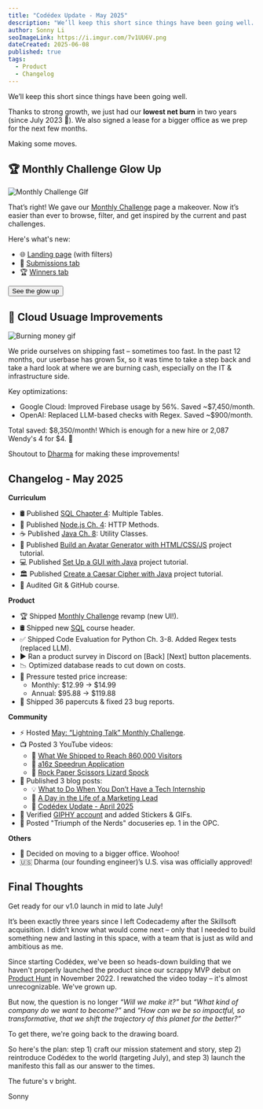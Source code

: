 ```yaml
---
title: "Codédex Update - May 2025"
description: "We’ll keep this short since things have been going well. Thanks to strong growth, we just had our lowest net burn in two years (since July 2023 🥲). We also signed a lease for a bigger office as we prep for the next few months. Making some moves."
author: Sonny Li
seoImageLink: https://i.imgur.com/7v1UU6V.png
dateCreated: 2025-06-08
published: true
tags:
  - Product
  - Changelog
---
```


We’ll keep this short since things have been going well.

Thanks to strong growth, we just had our **lowest net burn** in two years (since July 2023 🥲). We also signed a lease for a bigger office as we prep for the next few months. 

Making some moves.

## 🏆 Monthly Challenge Glow Up

![Monthly Challenge GIf](https://i.imgur.com/OX6MEDi.gif)

That’s right! We gave our [Monthly Challenge](https://www.codedex.io/community/monthly-challenge) page a makeover. Now it’s easier than ever to browse, filter, and get inspired by the current and past challenges.

Here's what's new:

- 🌐 [Landing page](https://www.codedex.io/community/monthly-challenge) (with filters)
- 👀 [Submissions tab](https://www.codedex.io/community/monthly-challenge/aZwonmhOYu8BWfZLpGZK?tab=submissions)
- 🏆 [Winners tab](https://www.codedex.io/community/monthly-challenge/aZwonmhOYu8BWfZLpGZK?tab=winners)

<div
  style={{
    display: "flex",
    justifyContent: "center",
    marginBottom: "1.2rem",
    transform: "scale(.9)",
  }}
>
  <a
    href="https://www.codedex.io/community/monthly-challenge"
    style={{ all: "unset" }}
    target="_blank"
    and
    rel="noopener noreferrer"
  >
    <Button variant="yellow">See the glow up</Button>
  </a>
</div>

## 💸 Cloud Usuage Improvements

![Burning money gif](https://i.imgur.com/vI0koYT.jpeg)

We pride ourselves on shipping fast – sometimes too fast. In the past 12 months, our userbase has grown 5x, so it was time to take a step back and take a hard look at where we are burning cash, especially on the IT & infrastructure side.

Key optimizations:

- Google Cloud: Improved Firebase usage by 56%. Saved ~$7,450/month.
- OpenAI: Replaced LLM-based checks with Regex. Saved ~$900/month.

Total saved: \$8,350/month! Which is enough for a new hire or 2,087 Wendy's 4 for \$4. 🍔

Shoutout to [Dharma](https://www.codedex.io/@dharma) for making these improvements!

## Changelog - May 2025

**Curriculum**

- 🛢️ Published [SQL Chapter 4](https://www.codedex.io/sql): Multiple Tables.
- 🦠 Published [Node.js Ch. 4](https://www.codedex.io/nodejs): HTTP Methods.
- ☕️ Published [Java Ch. 8](https://www.codedex.io/java): Utility Classes.
- 🧢 Published [Build an Avatar Generator with HTML/CSS/JS](https://www.codedex.io/projects/build-a-randomizer-generator-with-html-css-js) project tutorial.
- 💻 Published [Set Up a GUI with Java](https://www.codedex.io/projects/set-up-a-gui-with-java) project tutorial.
- 🏛️ Published [Create a Caesar Cipher with Java](https://www.codedex.io/projects/create-a-caesar-cipher-with-java) project tutorial.
- 🐙 Audited Git & GitHub course.

**Product**

- 🏆 Shipped [Monthly Challenge](https://www.codedex.io/community/monthly-challenge) revamp (new UI!).
- 🛢️ Shipped new [SQL](https://www.codedex.io/sql) course header.
- ✅ Shipped Code Evaluation for Python Ch. 3-8. Added Regex tests (replaced LLM).
- ▶️ Ran a product survey in Discord on [Back] [Next] button placements.
- 📉 Optimized database reads to cut down on costs.
- 🧪 Pressure tested price increase: 
  - Monthly: \$12.99 → \$14.99
  - Annual: \$95.88 → \$119.88
- 🧹 Shipped 36 papercuts & fixed 23 bug reports.

**Community**

- ⚡️ Hosted [May: “Lightning Talk” Monthly Challenge](https://www.codedex.io/community/monthly-challenge/aZwonmhOYu8BWfZLpGZK).
- 📺 Posted 3 YouTube videos:
  - 🚀 [What We Shipped to Reach 860,000 Visitors](https://www.youtube.com/watch?v=k95j4eQ4HTU&t=1s&ab_channel=Cod%C3%A9dex)
  - 🧊 [a16z Speedrun Application](https://www.youtube.com/watch?v=wKOhez33D1Y)
  - 🖖 [Rock Paper Scissors Lizard Spock](https://www.youtube.com/watch?v=eVYvIaV7N6o)
- 📰 Published 3 blog posts:
  - 💡 [What to Do When You Don’t Have a Tech Internship](https://www.codedex.io/blog/what-to-do-when-you-dont-have-a-tech-internship)
  - 🤳 [A Day in the Life of a Marketing Lead](https://www.codedex.io/blog/a-day-in-the-life-of-a-marketing-lead-at-a-startup)
  - 📜 [Codédex Update - April 2025](https://www.codedex.io/blog/codedex-update-april-2025)
- 👾 Verified [GIPHY account](https://giphy.com/codedex) and added Stickers & GIFs.
- 🍿 Posted "Triumph of the Nerds" docuseries ep. 1 in the OPC. 

**Others**

- 🚪 Decided on moving to a bigger office. Woohoo!
- 🇺🇸 Dharma (our founding engineer)’s U.S. visa was officially approved!

## Final Thoughts

Get ready for our v1.0 launch in mid to late July!

It’s been exactly three years since I left Codecademy after the Skillsoft acquisition. I didn’t know what would come next – only that I needed to build something new and lasting in this space, with a team that is just as wild and ambitious as me.

Since starting Codédex, we've been so heads-down building that we haven't properly launched the product since our scrappy MVP debut on [Product Hunt](https://www.producthunt.com/products/codedex) in November 2022. I rewatched the video today – it's almost unrecognizable. We've grown up.

But now, the question is no longer _“Will we make it?”_ but _“What kind of company do we want to become?”_ and _“How can we be so impactful, so transformative, that we shift the trajectory of this planet for the better?”_

To get there, we're going back to the drawing board. 

So here's the plan: step 1) craft our mission statement and story, step 2) reintroduce Codédex to the world (targeting July), and step 3) launch the manifesto this fall as our answer to the times.

The future's v bright.

Sonny
